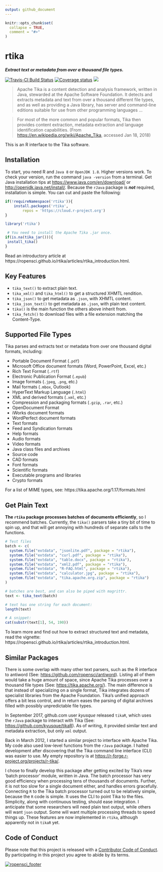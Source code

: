 ```yaml
---
output: github_document
---
```

```r
knitr::opts_chunk$set(
  collapse = TRUE,
  comment = "#>"
)
```

# rtika
***Extract text or metadata from over a thousand file types.***

[![Travis-CI Build Status](https://travis-ci.org/ropensci/rtika.svg?branch=master)](https://travis-ci.org/ropensci/rtika)
[![Coverage status](https://codecov.io/gh/ropensci/rtika/branch/master/graph/badge.svg)](https://codecov.io/github/ropensci/rtika?branch=master)
[![](https://badges.ropensci.org/191_status.svg)](https://github.com/ropensci/onboarding/issues/191)


>Apache Tika is a content detection and analysis framework, written in Java, stewarded at the Apache Software Foundation. It detects and extracts metadata and text from over a thousand different file types, and as well as providing a Java library, has server and command-line editions suitable for use from other programming languages ...

>For most of the more common and popular formats, Tika then provides content extraction, metadata extraction and language identification capabilities. (From <https://en.wikipedia.org/wiki/Apache_Tika>, accessed Jan 18, 2018)

This is an R interface to the Tika software. 

## Installation
To start, you need R and `Java 8` or `OpenJDK 1.8`. Higher versions work. To check your version, run the command `java -version` from a terminal. 
Get Java installation tips at <https://www.java.com/en/download/> or <http://openjdk.java.net/install/>. 
Because the `rJava` package is ***not*** required, installation is simple. You can cut and paste the following:

```r

if(!requireNamespace('rtika')){
    install.packages('rtika', 
        repos = 'https://cloud.r-project.org')
}

library('rtika')

 # You need to install the Apache Tika .jar once.
if(is.na(tika_jar())){
 install_tika()
}

```

Read an introductory article at https://ropensci.github.io/rtika/articles/rtika_introduction.html.

## Key Features

* `tika_text()` to extract plain text.
* `tika_xml()` and `tika_html()` to get a structured XHMTL rendition.
* `tika_json()` to get metadata as `.json`, with XHMTL content. 
* `tika_json_text()` to get metadata as `.json`, with plain text content.
* `tika()` is the main function the others above inherit from. 
* `tika_fetch()` to download files with a file extension matching the Content-Type.

## Supported File Types

Tika parses and extracts text or metadata from over one thousand digital formats, including:

* Portable Document Format (`.pdf`)
* Microsoft Office document formats (Word, PowerPoint, Excel, etc.)
* Rich Text Format (`.rtf`)
* Electronic Publication Format (`.epub`)
* Image formats (`.jpeg`, `.png`, etc.)
* Mail formats (`.mbox`, Outlook)
* HyperText Markup Language (`.html`)
* XML and derived formats (`.xml`, etc.)
* Compression and packaging formats (`.gzip`, `.rar`, etc.)
* OpenDocument Format
* iWorks document formats
* WordPerfect document formats
* Text formats
* Feed and Syndication formats
* Help formats
* Audio formats
* Video formats
* Java class files and archives
* Source code
* CAD formats
* Font formats
* Scientific formats
* Executable programs and libraries
* Crypto formats


For a list of MIME types, see: https://tika.apache.org/1.17/formats.html

## Get Plain Text

**The `rtika` package processes batches of documents efficiently**, so I recommend batches. 
Currently, the `tika()` parsers take a tiny bit of time to spin up, and that will get annoying with hundreds of separate calls to the functions.
```r
# Test files
batch <- c(
  system.file("extdata", "jsonlite.pdf", package = "rtika"),
  system.file("extdata", "curl.pdf", package = "rtika"),
  system.file("extdata", "table.docx", package = "rtika"),
  system.file("extdata", "xml2.pdf", package = "rtika"),
  system.file("extdata", "R-FAQ.html", package = "rtika"),
  system.file("extdata", "calculator.jpg", package = "rtika"),
  system.file("extdata", "tika.apache.org.zip", package = "rtika")
)

# batches are best, and can also be piped with magrittr.
text <- tika_text(batch)

# text has one string for each document:
length(text)

# A snippet:
cat(substr(text[1], 54, 190)) 

```

To learn more and find out how to extract structured text and metadata, read the vignette: https://ropensci.github.io/rtika/articles/rtika_introduction.html.

## Similar Packages

There is some overlap with many other text parsers, such as the R interface to antiword (See: <https://github.com/ropensci/antiword>). 
Listing all of them would take a huge amount of space, since Apache Tika processes over a thousand file types (See: <https://tika.apache.org/>). 
The main difference is that instead of specializing on a single format, Tika integrates dozens of specialist libraries from the Apache Foundation. 
Tika's unified approach offers a bit less control, and in return eases the parsing of digital archives filled with possibly unpredictable file types.

In September 2017, github.com user *kyusque* released `tikaR`, which uses the `rJava` package to interact with Tika (See: <https://github.com/kyusque/tikaR>). 
As of writing, it provided similar text and metadata extraction, but only `xml` output. 

Back in March 2012, I started a similar project to interface with Apache Tika.
My code also used low-level functions from the `rJava` package.
I halted development after discovering that the Tika command line interface (CLI) was easier to use.
My empty repository is at <https://r-forge.r-project.org/projects/r-tika/>.

 I chose to finally develop this package after getting excited by Tika's new 'batch processor' module, written in Java.
The batch processor has very good efficiency when processing tens of thousands of documents. 
Further, it is not too slow for a single document either, and handles errors gracefully. 
Connecting `R` to the Tika batch processor turned out to be relatively simple, because the `R` code is simple.
It uses the CLI to point Tika to the files. Simplicity, along with continuous testing, should ease integration.
I anticipate that some researchers will need plain text output, while others will want `json` output.
Some will want multiple processing threads to speed things up.
These features are now implemented in `rtika`, although apparently not in `tikaR` yet. 

## Code of Conduct
Please note that this project is released with a [Contributor Code of Conduct](https://github.com/ropensci/rtika/blob/master/CONDUCT.md). By participating in this project you agree to abide by its terms.

[![ropensci\_footer](http://ropensci.org/public_images/github_footer.png)](https://ropensci.org)
